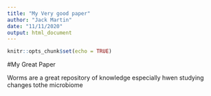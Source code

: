 ```yaml
---
title: "My Very good paper"
author: "Jack Martin"
date: "11/11/2020"
output: html_document
---
```


```r
knitr::opts_chunk$set(echo = TRUE)
```

#My Great Paper 

Worms are a great repository of knowledge especially hwen studying changes tothe microbiome
